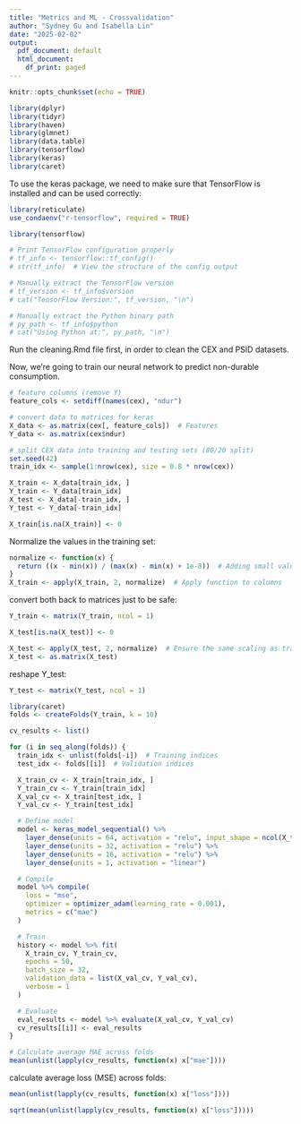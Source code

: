 ```yaml
---
title: "Metrics and ML - Crossvalidation"
author: "Sydney Gu and Isabella Lin"
date: "2025-02-02"
output:
  pdf_document: default
  html_document:
    df_print: paged
---
```



```r
knitr::opts_chunk$set(echo = TRUE)
```

```r
library(dplyr)
library(tidyr)
library(haven)
library(glmnet)
library(data.table)
library(tensorflow)
library(keras)
library(caret)
```

To use the keras package, we need to make sure that TensorFlow is installed and can be used correctly:
```r
library(reticulate)
use_condaenv("r-tensorflow", required = TRUE)

library(tensorflow)

# Print TensorFlow configuration properly
# tf_info <- tensorflow::tf_config()
# str(tf_info)  # View the structure of the config output

# Manually extract the TensorFlow version
# tf_version <- tf_info$version
# cat("TensorFlow Version:", tf_version, "\n")

# Manually extract the Python binary path
# py_path <- tf_info$python
# cat("Using Python at:", py_path, "\n")

```


Run the cleaning.Rmd file first, in order to clean the CEX and PSID datasets.

Now, we're going to train our neural network to predict non-durable consumption.
```r
# feature columns (remove Y)
feature_cols <- setdiff(names(cex), "ndur")

# convert data to matrices for keras
X_data <- as.matrix(cex[, feature_cols])  # Features
Y_data <- as.matrix(cex$ndur) 

# split CEX data into training and testing sets (80/20 split)
set.seed(42)
train_idx <- sample(1:nrow(cex), size = 0.8 * nrow(cex))

X_train <- X_data[train_idx, ]
Y_train <- Y_data[train_idx]
X_test <- X_data[-train_idx, ]
Y_test <- Y_data[-train_idx]
```

```r
X_train[is.na(X_train)] <- 0
```

Normalize the values in the training set:
```r
normalize <- function(x) {
  return ((x - min(x)) / (max(x) - min(x) + 1e-8))  # Adding small value to prevent division by zero
}
X_train <- apply(X_train, 2, normalize)  # Apply function to columns
```

convert both back to matrices just to be safe:
```r
Y_train <- matrix(Y_train, ncol = 1)
```


```r
X_test[is.na(X_test)] <- 0
```
```r
X_test <- apply(X_test, 2, normalize)  # Ensure the same scaling as training
X_test <- as.matrix(X_test)
```

reshape Y_test:
```r
Y_test <- matrix(Y_test, ncol = 1)
```


```r
library(caret)
folds <- createFolds(Y_train, k = 10)

cv_results <- list()

for (i in seq_along(folds)) {
  train_idx <- unlist(folds[-i])  # Training indices
  test_idx <- folds[[i]]  # Validation indices

  X_train_cv <- X_train[train_idx, ]
  Y_train_cv <- Y_train[train_idx]
  X_val_cv <- X_train[test_idx, ]
  Y_val_cv <- Y_train[test_idx]

  # Define model
  model <- keras_model_sequential() %>%
    layer_dense(units = 64, activation = "relu", input_shape = ncol(X_train_cv)) %>%
    layer_dense(units = 32, activation = "relu") %>%
    layer_dense(units = 16, activation = "relu") %>%
    layer_dense(units = 1, activation = "linear")

  # Compile
  model %>% compile(
    loss = "mse",
    optimizer = optimizer_adam(learning_rate = 0.001),
    metrics = c("mae")
  )

  # Train
  history <- model %>% fit(
    X_train_cv, Y_train_cv,
    epochs = 50,
    batch_size = 32,
    validation_data = list(X_val_cv, Y_val_cv),
    verbose = 1
  )

  # Evaluate
  eval_results <- model %>% evaluate(X_val_cv, Y_val_cv)
  cv_results[[i]] <- eval_results
}

# Calculate average MAE across folds
mean(unlist(lapply(cv_results, function(x) x["mae"])))

```

calculate average loss (MSE) across folds:
```r
mean(unlist(lapply(cv_results, function(x) x["loss"])))
```

```r
sqrt(mean(unlist(lapply(cv_results, function(x) x["loss"]))))
```

